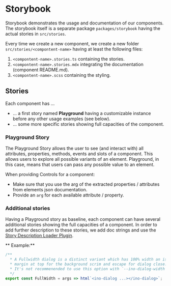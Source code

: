 
<Meta title="Docs/Contributing/Storybook" />

# Storybook
Storybook demonstrates the usage and documentation of our components. The storybook itself is a separate package `packages/storybook` having the actual stories in `src/stories`.

Every time we create a new component, we create a new folder `src/stories/<compontent-name>` having at least the following files:
1. `<compontent-name>.stories.ts` containing the stories.
2. `<compontent-name>.stories.mdx` integrating the documentation (component README.md).
2. `<compontent-name>.scss` containing the styling.


## Stories
Each component has ...

- ... a first story named **Playground** having a customizable instance before any other usage examples (see below).
- ... some more specific stories showing full capacities of the component.

### Playground Story
The Playground Story allows the user to see (and interact with) all attributes, properties, methods, events and slots of a component.
This allows users to explore all possible variants of an element. Playground, in this case, means that users can pass any possible value to an element.

When providing Controls for a component:

- Make sure that you use the arg of the extracted properties / attributes from elements json documentation.
- Provide an `arg` for each available attribute / property.


### Additional stories
Having a Playground story as baseline, each component can have several additional stories showing the full capacities of a component. In order to add further description to these stories, we
add doc strings and use the [Story Description Loader Plugin](https://github.com/izhan/storybook-description-loader).

** Example:**
```ts
/**
  * A Fullwidth dialog is a distinct variant which has 100% width an is attached to the bottom of the page. It scrolls up and defines a small
  * margin at top for the background scrim and escape for dialog close.
  * It's not recommenended to use this option with `--ino-dialog-width` and `--ino-dialog-height`.
  */
export const FullWidth = args => html`<ino-dialog ...></ino-dialog>`;
```
